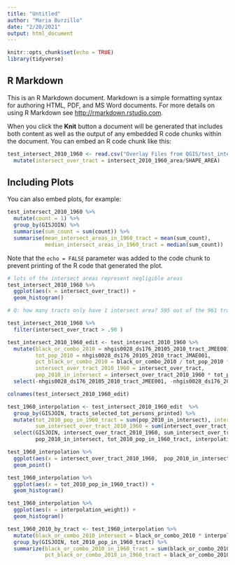```yaml
---
title: "Untitled"
author: "Maria Burzillo"
date: "2/20/2021"
output: html_document
---
```


```r
knitr::opts_chunk$set(echo = TRUE)
library(tidyverse)
```

## R Markdown

This is an R Markdown document. Markdown is a simple formatting syntax for authoring HTML, PDF, and MS Word documents. For more details on using R Markdown see <http://rmarkdown.rstudio.com>.

When you click the **Knit** button a document will be generated that includes both content as well as the output of any embedded R code chunks within the document. You can embed an R code chunk like this:

```r

test_intersect_2010_1960 <- read.csv("Overlay Files from QGIS/test_intersect_2010_1960.csv") %>%
  mutate(intersect_over_tract = intersect_2010_1960_area/SHAPE_AREA)

```

## Including Plots

You can also embed plots, for example:

```r
test_intersect_2010_1960 %>%
  mutate(count = 1) %>%
  group_by(GISJOIN) %>%
  summarise(sum_count = sum(count)) %>%
  summarise(mean_intersect_areas_in_1960_tract = mean(sum_count),
            median_intersect_areas_in_1960_tract = median(sum_count))
```

Note that the `echo = FALSE` parameter was added to the code chunk to prevent printing of the R code that generated the plot.

```r

# lots of the intersect areas represent negligible areas
test_intersect_2010_1960 %>%
  ggplot(aes(x = intersect_over_tract)) +
  geom_histogram()
```


```r
# Q: how many tracts only have 1 intersect area? 595 out of the 961 tracts are 90% covered by 1 area

test_intersect_2010_1960 %>%
  filter(intersect_over_tract > .90 ) 

```


```r

test_intersect_2010_1960_edit <- test_intersect_2010_1960 %>%
  mutate(black_or_combo_2010 = nhgis0028_ds176_20105_2010_tract_JMEE001,
         tot_pop_2010 = nhgis0028_ds176_20105_2010_tract_JMAE001,
         pct_black_or_combo_2010 = black_or_combo_2010 / tot_pop_2010 * 100,
         intersect_over_tract_2010_1960 = intersect_over_tract,
         pop_2010_in_intersect = intersect_over_tract_2010_1960 * tot_pop_2010) %>%
  select(-nhgis0028_ds176_20105_2010_tract_JMEE001, -nhgis0028_ds176_20105_2010_tract_JMAE001)

colnames(test_intersect_2010_1960_edit)

```

```r
test_1960_interpolation <- test_intersect_2010_1960_edit  %>%
  group_by(GISJOIN, tracts_selected_tot_persons_printed) %>%
  mutate(tot_2010_pop_in_1960_tract = sum(pop_2010_in_intersect), interpolation_weight = pop_2010_in_intersect/tot_2010_pop_in_1960_tract, 
         sum_intersect_over_tract_2010_1960 = sum(intersect_over_tract_2010_1960)) %>%
  select(GISJOIN, intersect_over_tract_2010_1960, sum_intersect_over_tract_2010_1960, tracts_selected_tot_persons_printed, tot_pop_2010, 
         pop_2010_in_intersect, tot_2010_pop_in_1960_tract, interpolation_weight, black_or_combo_2010)
```

```r
test_1960_interpolation %>%
  ggplot(aes(x = intersect_over_tract_2010_1960,  pop_2010_in_intersect)) +
  geom_point()

```


```r

test_1960_interpolation %>%
  ggplot(aes(x = tot_2010_pop_in_1960_tract)) +
  geom_histogram()


```



```r
test_1960_interpolation %>%
  ggplot(aes(x = interpolation_weight)) +
  geom_histogram()

```

```r
test_1960_2010_by_tract <- test_1960_interpolation %>%
  mutate(black_or_combo_2010_intersect = black_or_combo_2010 * interpolation_weight) %>%
  group_by(GISJOIN, tot_2010_pop_in_1960_tract) %>%
  summarize(black_or_combo_2010_in_1960_tract = sum(black_or_combo_2010_intersect),
            pct_black_or_combo_2010_in_1960_tract = black_or_combo_2010_in_1960_tract/tot_2010_pop_in_1960_tract * 100)

```

